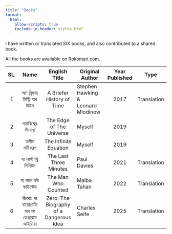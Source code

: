 ```yaml
---
title: "Books"
format:
  html:
    allow-scripts: true
    include-in-header: styles.html
---
```


I have written or translated SIX books, and also contributed to a shared book.

All the books are available on [Rokomari.com](https://www.rokomari.com/book/author/47631).

| SL. |                    Name                   |              English Title              | Original Author                           | Year Published |     Type    |
|:---:|:-----------------------------------------:|:---------------------------------------:|-------------------------------------------|:--------------:|:-----------:|
| 1   | অ্যা ব্রিফার হিস্ট্রি অব টাইম                 | A Briefer History of Time               | Stephen Hawking <br>&<br>Leonard Mlodinow |      2017      | Translation |
| 2   | মহাবিশ্বের সীমানা                          | The Edge of The Universe                |                   Myself                  |      2019      |             |
| 3   | অসীম সমীকরণ                               | The Infinite Equation                   |                   Myself                  |      2019      |             |
| 4   | দ্য লাস্ট থ্রি মিনিটস                        | The Last Three Minutes                  |                Paul Davies                |      2021      | Translation |
| 5   | দ্য ম্যান হউ কাউন্টেড                        | The Man Who Counted                     |                Malba Tahan                |      2022      | Translation |
| 6   | জিরো: দ্য বায়োগ্রাফি অব আ ডেঞ্জারাস আইডিয়া | Zero: The Biography of a Dangerous Idea |               Charles Seife               |      2025      | Translation |

